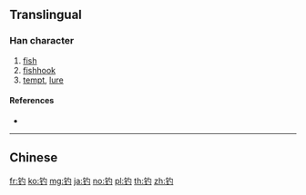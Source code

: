 {{character info/new}}
{{also|釣}}
==Translingual==

===Han character===
{{Han char|rn=167|rad=钅|as=03|sn=8|four=|canj=CPI,OPPI,XCPI}}

# [[fish]]
# [[fishhook]]
# [[tempt]], [[lure]]

====References====
* {{Han ref|kx=1328.061|hdz=64173.030|uh=9493|ud=38035}}

----

==Chinese==
{{zh-see|釣}}

[[fr:钓]]
[[ko:钓]]
[[mg:钓]]
[[ja:钓]]
[[no:钓]]
[[pl:钓]]
[[th:钓]]
[[zh:钓]]